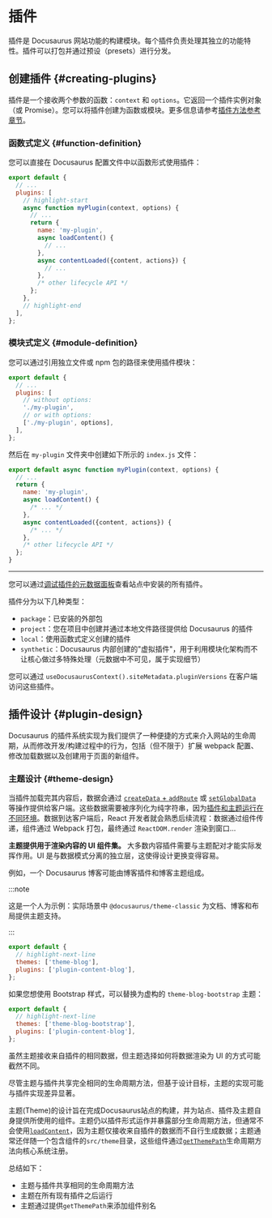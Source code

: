 # 插件

插件是 Docusaurus 网站功能的构建模块。每个插件负责处理其独立的功能特性。插件可以打包并通过预设（presets）进行分发。

## 创建插件 {#creating-plugins}

插件是一个接收两个参数的函数：`context` 和 `options`。它返回一个插件实例对象（或 Promise）。您可以将插件创建为函数或模块。更多信息请参考[插件方法参考章节](../api/plugin-methods/README.mdx)。

### 函数式定义 {#function-definition}

您可以直接在 Docusaurus 配置文件中以函数形式使用插件：

```js title="docusaurus.config.js"
export default {
  // ...
  plugins: [
    // highlight-start
    async function myPlugin(context, options) {
      // ...
      return {
        name: 'my-plugin',
        async loadContent() {
          // ...
        },
        async contentLoaded({content, actions}) {
          // ...
        },
        /* other lifecycle API */
      };
    },
    // highlight-end
  ],
};
```

### 模块式定义 {#module-definition}

您可以通过引用独立文件或 npm 包的路径来使用插件模块：

```js title="docusaurus.config.js"
export default {
  // ...
  plugins: [
    // without options:
    './my-plugin',
    // or with options:
    ['./my-plugin', options],
  ],
};
```

然后在 `my-plugin` 文件夹中创建如下所示的 `index.js` 文件：

```js title="my-plugin/index.js"
export default async function myPlugin(context, options) {
  // ...
  return {
    name: 'my-plugin',
    async loadContent() {
      /* ... */
    },
    async contentLoaded({content, actions}) {
      /* ... */
    },
    /* other lifecycle API */
  };
}
```

---

您可以通过[调试插件的元数据面板](/__docusaurus/debug/metadata)查看站点中安装的所有插件。

插件分为以下几种类型：

- `package`：已安装的外部包
- `project`：您在项目中创建并通过本地文件路径提供给 Docusaurus 的插件
- `local`：使用函数式定义创建的插件
- `synthetic`：Docusaurus 内部创建的"虚拟插件"，用于利用模块化架构而不让核心做过多特殊处理（元数据中不可见，属于实现细节）

您可以通过 `useDocusaurusContext().siteMetadata.pluginVersions` 在客户端访问这些插件。

## 插件设计 {#plugin-design}

Docusaurus 的插件系统实现为我们提供了一种便捷的方式来介入网站的生命周期，从而修改开发/构建过程中的行为，包括（但不限于）扩展 webpack 配置、修改加载数据以及创建用于页面的新组件。

### 主题设计 {#theme-design}

当插件加载完其内容后，数据会通过 [`createData` + `addRoute`](../api/plugin-methods/lifecycle-apis.mdx#addRoute) 或 [`setGlobalData`](../api/plugin-methods/lifecycle-apis.mdx#setGlobalData) 等操作提供给客户端。这些数据需要被序列化为纯字符串，因为[插件和主题运行在不同环境](./architecture.mdx)。数据到达客户端后，React 开发者就会熟悉后续流程：数据通过组件传递，组件通过 Webpack 打包，最终通过 `ReactDOM.render` 渲染到窗口...

**主题提供用于渲染内容的 UI 组件集。** 大多数内容插件需要与主题配对才能实际发挥作用。UI 是与数据模式分离的独立层，这使得设计更换变得容易。

例如，一个 Docusaurus 博客可能由博客插件和博客主题组成。

:::note

这是一个人为示例：实际场景中 `@docusaurus/theme-classic` 为文档、博客和布局提供主题支持。

:::

```js title="docusaurus.config.js"
export default {
  // highlight-next-line
  themes: ['theme-blog'],
  plugins: ['plugin-content-blog'],
};
```

如果您想使用 Bootstrap 样式，可以替换为虚构的 `theme-blog-bootstrap` 主题：

```js title="docusaurus.config.js"
export default {
  // highlight-next-line
  themes: ['theme-blog-bootstrap'],
  plugins: ['plugin-content-blog'],
};
```

虽然主题接收来自插件的相同数据，但主题选择如何将数据渲染为 UI 的方式可能截然不同。

尽管主题与插件共享完全相同的生命周期方法，但基于设计目标，主题的实现可能与插件实现差异显著。

主题(Theme)的设计旨在完成Docusaurus站点的构建，并为站点、插件及主题自身提供所使用的组件。主题仍以插件形式运作并暴露部分生命周期方法，但通常不会使用[`loadContent`](../api/plugin-methods/lifecycle-apis.mdx#loadContent)，因为主题仅接收来自插件的数据而不自行生成数据；主题通常还伴随一个包含组件的`src/theme`目录，这些组件通过[`getThemePath`](../api/plugin-methods/extend-infrastructure.mdx#getThemePath)生命周期方法向核心系统注册。

总结如下：

- 主题与插件共享相同的生命周期方法
- 主题在所有现有插件之后运行
- 主题通过提供`getThemePath`来添加组件别名